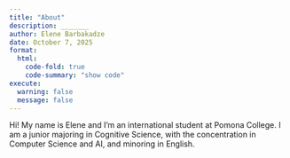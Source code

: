 ```yaml
---
title: "About"
description: _______
author: Elene Barbakadze
date: October 7, 2025
format: 
  html:
    code-fold: true
    code-summary: "show code"
execute: 
  warning: false
  message: false
---
```


Hi! My name is Elene and I'm an international student at Pomona College. I am a junior majoring in Cognitive Science, with the concentration in Computer Science and AI, and minoring in English.
